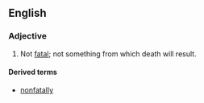 ==English==
===Adjective===
{{en-adj}}
# Not [[fatal]]; not something from which death will result.

====Derived terms====
*[[nonfatally]]